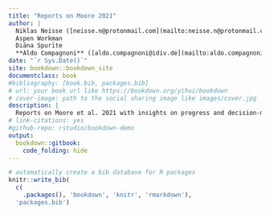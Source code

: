 ```yaml
---
title: "Reports on Moore 2021"
author: |
  Niklas Neisse ([neisse.n@protonmail.com](mailto:neisse.n@protonmail.com))  
  Aspen Workman  
  Diāna Spurīte  
  **Aldo Compagnoni** ([aldo.compagnoni@idiv.de](mailto:aldo.compagnoni@idiv.de))
date: "`r Sys.Date()`"
site: bookdown::bookdown_site
documentclass: book
#bibliography: [book.bib, packages.bib]
# url: your book url like https://bookdown.org/yihui/bookdown
# cover-image: path to the social sharing image like images/cover.jpg
description: |
  Reports on Moore et al. 2021 with insights on progress and decision-making towards building species-specific IPMs
# link-citations: yes
#github-repo: rstudio/bookdown-demo
output: 
  bookdown::gitbook:
    code_folding: hide
---
```




```r
# automatically create a bib database for R packages
knitr::write_bib(
  c(
    .packages(), 'bookdown', 'knitr', 'rmarkdown'), 
  'packages.bib')
```
